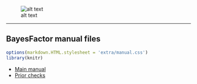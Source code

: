 <!--
%\VignetteEngine{knitr}
%\VignetteIndexEntry{Using the BayesFactor package, version 0.9.2+}
\usepackage[utf8]{inputenc}
-->

![alt text](extra/logo.png)

------


BayesFactor manual files
------

```r
options(markdown.HTML.stylesheet = 'extra/manual.css')
library(knitr)
```

* [Main manual](manual.html)
* [Prior checks](priors.html)
